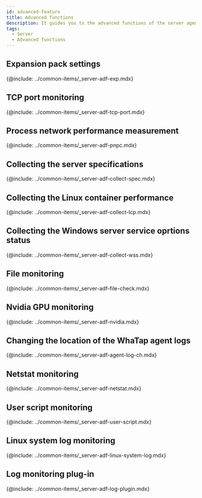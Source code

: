 ```yaml
---
id: advanced-feature
title: Advanced functions
description: It guides you to the advanced functions of the server agent.
tags:
  - Server
  - Advanced functions
---
```



## Expansion pack settings

{@include: ../common-items/_server-adf-exp.mdx} 

## TCP port monitoring

{@include: ../common-items/_server-adf-tcp-port.mdx} 

## Process network performance measurement

{@include: ../common-items/_server-adf-pnpc.mdx}

## Collecting the server specifications

{@include: ../common-items/_server-adf-collect-spec.mdx}

## Collecting the Linux container performance

{@include: ../common-items/_server-adf-collect-lcp.mdx}

## Collecting the Windows server service oprtions status

{@include: ../common-items/_server-adf-collect-wss.mdx} 

## File monitoring

{@include: ../common-items/_server-adf-file-check.mdx} 

## Nvidia GPU monitoring

{@include: ../common-items/_server-adf-nvidia.mdx} 

## Changing the location of the WhaTap agent logs

{@include: ../common-items/_server-adf-agent-log-ch.mdx}

## Netstat monitoring

{@include: ../common-items/_server-adf-netstat.mdx}

## User script monitoring

{@include: ../common-items/_server-adf-user-script.mdx}

## Linux system log monitoring

{@include: ../common-items/_server-adf-linux-system-log.mdx}

## Log monitoring plug-in

{@include: ../common-items/_server-adf-log-plugin.mdx} 
